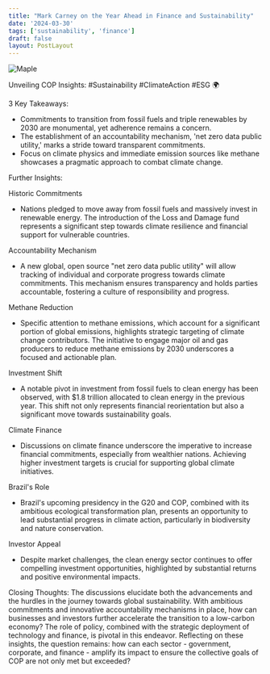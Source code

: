 ```yaml
---
title: "Mark Carney on the Year Ahead in Finance and Sustainability"
date: '2024-03-30'
tags: ['sustainability', 'finance']
draft: false
layout: PostLayout
---
```


<div className="flex justify-center">
<div className="my-1 w-full px-2 xl:my-1 xl:w-1/2 xl:px-2">
    <img src="https://img.youtube.com/vi/s2NYdkTNOOA/0.jpg" alt="Maple" className="mx-auto h-58 w-auto" />
</div>
</div>

Unveiling COP Insights: #Sustainability #ClimateAction #ESG 🌍

3 Key Takeaways:
- Commitments to transition from fossil fuels and triple renewables by 2030 are monumental, yet adherence remains a concern.
- The establishment of an accountability mechanism, 'net zero data public utility,' marks a stride toward transparent commitments.
- Focus on climate physics and immediate emission sources like methane showcases a pragmatic approach to combat climate change.

Further Insights:

Historic Commitments
- Nations pledged to move away from fossil fuels and massively invest in renewable energy. The introduction of the Loss and Damage fund represents a significant step towards climate resilience and financial support for vulnerable countries.

Accountability Mechanism
- A new global, open source "net zero data public utility" will allow tracking of individual and corporate progress towards climate commitments. This mechanism ensures transparency and holds parties accountable, fostering a culture of responsibility and progress.

Methane Reduction
- Specific attention to methane emissions, which account for a significant portion of global emissions, highlights strategic targeting of climate change contributors. The initiative to engage major oil and gas producers to reduce methane emissions by 2030 underscores a focused and actionable plan.

Investment Shift
- A notable pivot in investment from fossil fuels to clean energy has been observed, with $1.8 trillion allocated to clean energy in the previous year. This shift not only represents financial reorientation but also a significant move towards sustainability goals.

Climate Finance
- Discussions on climate finance underscore the imperative to increase financial commitments, especially from wealthier nations. Achieving higher investment targets is crucial for supporting global climate initiatives.

Brazil's Role
- Brazil's upcoming presidency in the G20 and COP, combined with its ambitious ecological transformation plan, presents an opportunity to lead substantial progress in climate action, particularly in biodiversity and nature conservation.

Investor Appeal
- Despite market challenges, the clean energy sector continues to offer compelling investment opportunities, highlighted by substantial returns and positive environmental impacts.

Closing Thoughts:
The discussions elucidate both the advancements and the hurdles in the journey towards global sustainability. With ambitious commitments and innovative accountability mechanisms in place, how can businesses and investors further accelerate the transition to a low-carbon economy? The role of policy, combined with the strategic deployment of technology and finance, is pivotal in this endeavor. Reflecting on these insights, the question remains: how can each sector - government, corporate, and finance - amplify its impact to ensure the collective goals of COP are not only met but exceeded?
